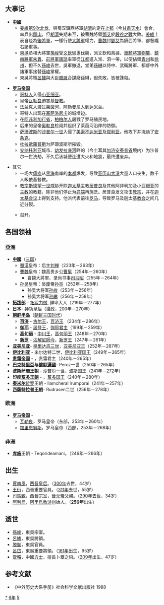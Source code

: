 {{yearTOC|256|曹魏'''[[正元_(曹髦)|正元]]三年'''，'''[[甘露_(曹髦)|甘露]]元年'''；蜀汉'''[[延熙_(刘禅)|延熙]]十九年'''；东吴'''[[五鳳_(孫亮)|五鳳]]三年'''，'''[[太平_(孫亮)|太平]]元年'''}}

== 大事记 ==
*'''[[中國|中國]]'''
**[[姜維北伐|姜維第9次北伐]]，與蜀汉鎮西將軍[[胡濟|胡濟]]約定在[[上邽|上邽]]（今[[甘肅|甘肅]][[天水|天水]]）會合，率兵出[[祁山|祁山]]，但[[胡濟|胡濟]]失期未至，被曹魏將領[[鄧艾|鄧艾]]於[[段谷之戰|段谷之戰]]大敗。[[姜維|姜維]]上表自貶為[[後將軍|後將軍]]，一樣行使[[大將軍|大將軍]]權力，[[曹魏|曹魏]]封[[鄧艾|鄧艾]]為鎮西將軍、都督隴右諸軍事。
**[[孫吳|東吳]]丞相大將軍[[孫峻|孫峻]]受[[文欽|文欽]]慫恿伐魏，派文欽和呂據、[[車騎將軍|車騎將軍]][[劉纂|劉纂]]、[[鎮南將軍|鎮南將軍]][[朱異|朱異]]、[[前將軍|前將軍]][[唐諮|唐諮]]率軍從[[江都|江都]]進入淮、泗一帶，以便佔領[[青州_(古代)|青州]]和[[徐州_(古代)|徐州]]，但不久[[孫峻|孫峻]]去世，吳軍撤退，堂弟[[孫綝|孫綝]]以侍中、武衛將軍、都督中外諸軍事接替[[孫峻|孫峻]]掌權。
**東吳將領[[呂據|呂據]]與大臣[[滕胤|滕胤]]合謀廢孫綝，但失敗，皆被誅殺。

*'''[[罗马帝国|罗马帝国]]'''
**[[哥特人|哥特人]]入侵[[小亚细亚|小亚细亚]]。
**皇帝[[瓦勒良|瓦勒良]]迫害[[基督教|基督教]]。
**[[法兰克人|法兰克人]]渡过[[莱茵河|莱茵河]]，[[阿勒曼尼人|阿勒曼尼人]]到达[[米兰|米兰]]。
**哥特人出现在[[塞萨洛尼卡|塞萨洛尼卡]]的城墙边。
**在[[阿非利加_(羅馬行省)|阿非利加行省]]，[[柏柏尔人|柏柏尔人]]屠戮了罗马殖民地。
**后来的皇帝[[奥勒良|奥勒良]]检阅并组织了莱茵河沿岸的防御。
**[[萨珊波斯|萨珊波斯]]的[[沙普尔一世|沙普尔一世]]入侵了[[美索不达米亚|美索不达米亚]]及[[叙利亚|叙利亚]]，他攻下并洗劫了[[安条克|安条克]]。
**[[杜拉歐羅普斯|杜拉歐羅普斯]]为萨珊波斯所摧毁。
**[[安纳托利亚|安纳托利亚]]城市、[[幼发拉底河|幼发拉底河]]畔的{{link-en|泽乌格马|Zeugma, Commagene}}（今土耳其[[加济安泰普省|加济安泰普省]]境内）为沙普尔一世洗劫，不久后该城便连遭大火和地震，最终遭废弃。

*其它
**一场大[[瘟疫|瘟疫]]从[[黑海|黑海]]南岸的[[本都|本都]]爆发，导致[[亚历山大港|亚历山大港]]大量人口丧生，数千人皈依基督教。
**[[教宗斯德望一世|教宗斯德望一世]]威胁开除[[迦太基|迦太基]]主教[[居普良|居普良]]及其他阿非利加及小亚细亚的[[主教|主教]]的教籍，除非他们停止为[[异端|异端]]再施洗。居普良发文攻击[[教宗|教宗]]，并在[[迦太基会议|迦太基会议]]上得到支持。他派代表前往[[罗马|罗马]]，导致罗马及迦太基[[教会|教会]]之间几近分裂。
**{{link-en|迦太基宗教会议|Councils of Carthage}}召开。
== 各国领袖 ==
=== 亞洲 ===
*'''[[中國|中國]]'''（[[三国|三国]]）
**[[蜀漢|蜀漢]]皇帝：后主[[刘禅|刘禅]]（223年－263年）
**[[曹魏|曹魏]]皇帝：魏高贵乡公[[曹髦|曹髦]]（254年－260年）
***曹魏大將軍、录尚书事[[司马昭|司马昭]]（255年－264年）
**[[孙吴|孙吴]]皇帝：吴废帝[[孙亮|孙亮]]（252年－258年）
***孙吴大将军[[孙峻|孙峻]]（253年－256年）
***孙吴大将军[[孙綝|孙綝]]（256年－258年）
*'''[[拓跋部|拓跋部]]''' - [[拓跋力微|拓跋力微]], 鲜卑大人（219年－277年）
*'''[[日本|日本]]'''- [[神功皇后|神功皇后]]（攝政，200年－270年）
*'''[[朝鲜半岛|朝鲜半岛]]'''（[[朝鲜三国时代|朝鲜三国时代]]）
**'''[[百济|百济]]''' - [[古尔王|古尔王]]，[[百济君主列表|百济王]] （234年－286年）
**'''[[伽耶|伽耶]]''' - [[居登王|居登王]]，[[朝鲜半岛君主列表|伽耶君主]]（199年－259年）
**'''[[高句丽|高句丽]]''' - [[中川王|中川王]]，[[高句丽君主列表|高句丽王]]（248年－270年）
**'''[[新罗|新罗]]''' - [[沾解尼師今|沾解尼師今]]，[[新罗君主列表|新罗王]]（247年－261年）
*'''[[亚美尼亚|亚美尼亚]]'''- [[梯里达底三世_(亚美尼亚)|梯里达底三世]]，[[亚美尼亚君主列表|亚美尼亚王]]（252年－287年）
*'''[[高加索伊比利亚王国|伊比利亚]]''' - 米尔达特二世，[[格鲁吉亚君主列表|伊比利亚国王]]（249年－265年）
*'''[[贵霜帝国|贵霜帝国]]''' - {{link-en|婆什色迦|Vāsishka}}，贵霜君主（240年－265年）
*'''[[巴克特里亞|巴克特里亞]]与[[健馱邏國|健馱邏國]]'''- Peroz一世（250年－265年）
*'''波斯[[萨珊王朝|萨珊王朝]]''' - [[沙普尔一世|沙普尔一世]]，[[伊朗君主列表|波斯国王]]（241年－272年）
*'''印度[[笈多王朝|笈多王朝]]''' - {{link-en|室利笈多|Gupta (king)}}，[[印度君主列表|笈多国王]]（240年－280年）
*'''[[泰米尔人|泰米尔]]'''[[哲罗|哲罗]]王朝 - Ilamcheral Irumporai（241年－257年）
*'''[[西薩特拉普王朝|西薩特拉普王朝]]'''- Rudrasen二世（256年－278年）
=== 欧洲 ===
*'''[[罗马帝国|罗马帝国]]''' - 
**[[瓦勒良|瓦勒良]]，罗马皇帝（东部，253年－260年）
**[[加里恩努斯|加里恩努斯]]，罗马皇帝（西部，253年－268年）
=== 非洲 ===
*'''[[库施|库施]]'''王朝 - Teqorideamani，（246年－266年）

== 出生 ==
*[[賈南風|賈南風]]，[[西晉|西晉]][[皇后|皇后]]。（[[300年|300年]]去世，44岁）
*[[王衍_(西晉)|王衍]]，西晉重要官員。（[[311年|311年]]去世，55岁）
*[[司馬覲|司馬覲]]，西晉宗室，[[晉元帝|晉元帝]]父親。（[[290年|290年]]去世，34岁）
*[[阿利烏|阿利烏]]，[[阿里烏教派|阿里烏教派]]创始人。（'''256年'''出生）

== 逝世 ==
{{Wikisource year mention}}
*[[孫峻|孫峻]]，東吳宗室。
*[[呂據|呂據]]，東吳將領。
*[[滕胤|滕胤]]，東吳官員。
*[[呂岱|呂岱]]，東吳重要將領。（[[161年|161年]]出生，95岁）
*[[管輅|管輅]]，中國[[方士|方士]]，擅長卜筮之術。（[[209年|209年]]出生，47岁）

==参考文献==
{{reflist}}
*《中外历史大系手册》社会科学文献出版社 1988
[[Category:256年|*]]
[[Category:250年代|6年]]
[[Category:3世纪各年|5]]